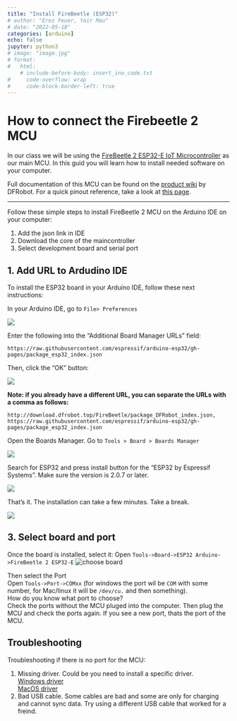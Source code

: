```yaml
---
title: "Install FireBeetle (ESP32)"
# author: "Erez Feuer, Yair Mau"
# date: "2022-05-18"
categories: [arduino]
echo: false
jupyter: python3
# image: "image.jpg"
# format:
#   html:
    # include-before-body: insert_ino_code.txt
#     code-overflow: wrap
#     code-block-border-left: true
---
```


# How to connect the Firebeetle 2 MCU

In our class we will be using the [FireBeetle 2 ESP32-E IoT Microcontroller](https://www.dfrobot.com/product-2195.html) as our main MCU. In this guid you will learn how to install needed software on your computer.  

Full documentation of this MCU can be found on the [product wiki](https://wiki.dfrobot.com/FireBeetle_Board_ESP32_E_SKU_DFR0654) by DFRobot.
For a quick pinout reference, take a look at [this page](/posts/tutorials/firebeetle_documentation.html).

---

Follow these simple steps to install FireBeetle 2 MCU on the Arduino IDE on your computer:

1. Add the json link in IDE
2. Download the core of the maincontroller
3. Select development board and serial port


## 1. Add URL to Ardudino IDE

To install the ESP32 board in your Arduino IDE, follow these next instructions:

In your Arduino IDE, go to `File> Preferences`

![](/archive/figures/arduino-ide-open-preferences.png)

Enter the following into the “Additional Board Manager URLs” field:

`https://raw.githubusercontent.com/espressif/arduino-esp32/gh-pages/package_esp32_index.json
`

Then, click the “OK” button:

![](/archive/figures/ESP32-URL-Arduino-IDE.png)

**Note: if you already have a different URL, you can separate the URLs with a comma as follows:**

`http://download.dfrobot.top/FireBeetle/package_DFRobot_index.json, https://raw.githubusercontent.com/espressif/arduino-esp32/gh-pages/package_esp32_index.json`

Open the Boards Manager. Go to `Tools > Board > Boards Manager`

![](/archive/figures/boardsManager.png)

Search for ESP32 and press install button for the "ESP32 by Espressif Systems". Make sure the version is 2.0.7 or later.

![](/archive/figures/installing.png)

That’s it. The installation can take a few minutes. Take a break.

![](/archive/figures/ESP32-Board-add-on-in-Arduino-IDE-installed.png)

## 3. Select board and port

Once the board is installed, select it: 
Open `Tools->Board->ESP32 Arduino->FireBeetle 2 ESP32-E`
![choose board](/archive/figures/choose_board.png)

Then select the Port  
Open `Tools->Port->COMxx` (for windows the port wil be `COM` with some number, for Mac/linux it will be `/dev/cu.` and then something).  
How do you know what port to choose?  
Check the ports without the MCU pluged into the computer. Then plug the MCU and check the ports again. If you see a new port, thats the port of the MCU. 

## Troubleshooting

Troubleshooting if there is no port for the MCU:

 1. Missing driver. Could be you need to install a specific driver.  
 [Windows driver](https://dfimg.dfrobot.com/nobody/wiki/0e0d6b3864f7163833ec5d7ad4af7632.EXE)  
 [MacOS driver](https://dfimg.dfrobot.com/nobody/wiki/c195a13df2a1989d5dc04e76e6bcb701.ZIP)
 2. Bad USB cable. Some cables are bad and some are only for charging and cannot sync data. Try using a different USB cable that worked for a freind.
